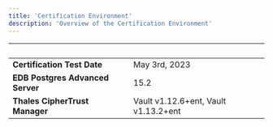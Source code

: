 ```yaml
---
title: 'Certification Environment'
description: 'Overview of the Certification Environment'
---
```


|  &nbsp;    | &nbsp; |
| ----------- | ----------- |
| **Certification Test Date**      |   May 3rd, 2023    |
| **EDB Postgres Advanced Server**  |  15.2    |
| **Thales CipherTrust Manager**  |  Vault v1.12.6+ent, Vault v1.13.2+ent    |